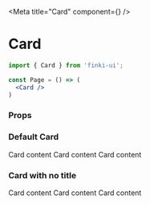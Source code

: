 
<Meta title="Card" component={<Card/>} />

# Card

```jsx
import { Card } from 'finki-ui';

const Page = () => (
  <Card />
)
```

### Props
<Props of={Card}/>

### Default Card
<Preview withSource="open">
  <Story name="simple card">
    <div>
        <Card title={'Card Title'} titleVariant="h2" style={{ width: 400 }}>
            <Typography variant="p">Card content</Typography>
            <Typography variant="p">Card content</Typography>
            <Typography variant="p">Card content</Typography>
        </Card>
    </div>
  </Story>
</Preview>

### Card with no title
<Preview withSource="open">
  <Story name="only body">
    <div>
        <Card>
            <Typography variant="p">Card content</Typography>
            <Typography variant="p">Card content</Typography>
            <Typography variant="p">Card content</Typography>
        </Card>
    </div>
  </Story>
</Preview>

